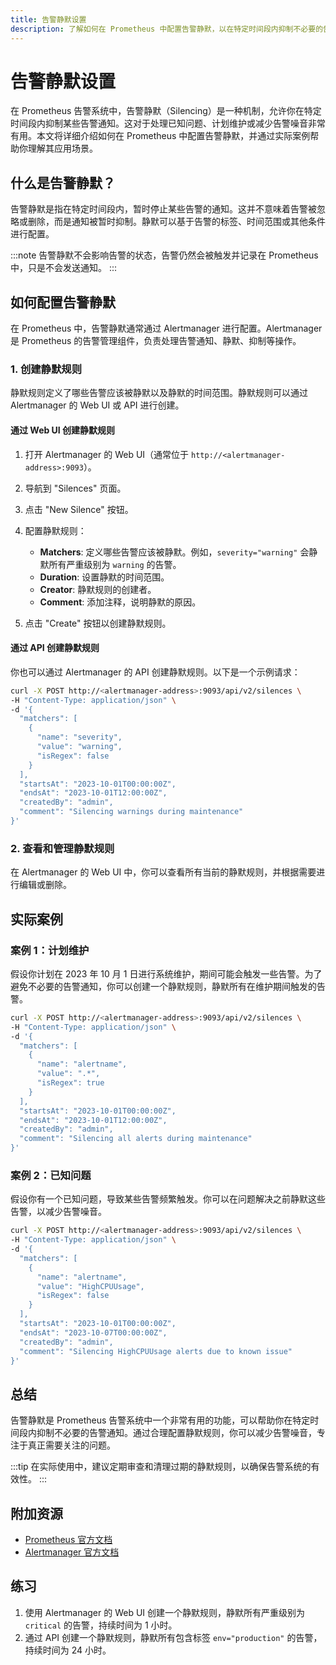 ```yaml
---
title: 告警静默设置
description: 了解如何在 Prometheus 中配置告警静默，以在特定时间段内抑制不必要的告警通知。
---
```


# 告警静默设置

在 Prometheus 告警系统中，告警静默（Silencing）是一种机制，允许你在特定时间段内抑制某些告警通知。这对于处理已知问题、计划维护或减少告警噪音非常有用。本文将详细介绍如何在 Prometheus 中配置告警静默，并通过实际案例帮助你理解其应用场景。

## 什么是告警静默？

告警静默是指在特定时间段内，暂时停止某些告警的通知。这并不意味着告警被忽略或删除，而是通知被暂时抑制。静默可以基于告警的标签、时间范围或其他条件进行配置。

:::note
告警静默不会影响告警的状态，告警仍然会被触发并记录在 Prometheus 中，只是不会发送通知。
:::

## 如何配置告警静默

在 Prometheus 中，告警静默通常通过 Alertmanager 进行配置。Alertmanager 是 Prometheus 的告警管理组件，负责处理告警通知、静默、抑制等操作。

### 1. 创建静默规则

静默规则定义了哪些告警应该被静默以及静默的时间范围。静默规则可以通过 Alertmanager 的 Web UI 或 API 进行创建。

#### 通过 Web UI 创建静默规则

1. 打开 Alertmanager 的 Web UI（通常位于 `http://<alertmanager-address>:9093`）。
2. 导航到 "Silences" 页面。
3. 点击 "New Silence" 按钮。
4. 配置静默规则：
   - **Matchers**: 定义哪些告警应该被静默。例如，`severity="warning"` 会静默所有严重级别为 `warning` 的告警。
   - **Duration**: 设置静默的时间范围。
   - **Creator**: 静默规则的创建者。
   - **Comment**: 添加注释，说明静默的原因。

5. 点击 "Create" 按钮以创建静默规则。

#### 通过 API 创建静默规则

你也可以通过 Alertmanager 的 API 创建静默规则。以下是一个示例请求：

```bash
curl -X POST http://<alertmanager-address>:9093/api/v2/silences \
-H "Content-Type: application/json" \
-d '{
  "matchers": [
    {
      "name": "severity",
      "value": "warning",
      "isRegex": false
    }
  ],
  "startsAt": "2023-10-01T00:00:00Z",
  "endsAt": "2023-10-01T12:00:00Z",
  "createdBy": "admin",
  "comment": "Silencing warnings during maintenance"
}'
```

### 2. 查看和管理静默规则

在 Alertmanager 的 Web UI 中，你可以查看所有当前的静默规则，并根据需要进行编辑或删除。

## 实际案例

### 案例 1：计划维护

假设你计划在 2023 年 10 月 1 日进行系统维护，期间可能会触发一些告警。为了避免不必要的告警通知，你可以创建一个静默规则，静默所有在维护期间触发的告警。

```bash
curl -X POST http://<alertmanager-address>:9093/api/v2/silences \
-H "Content-Type: application/json" \
-d '{
  "matchers": [
    {
      "name": "alertname",
      "value": ".*",
      "isRegex": true
    }
  ],
  "startsAt": "2023-10-01T00:00:00Z",
  "endsAt": "2023-10-01T12:00:00Z",
  "createdBy": "admin",
  "comment": "Silencing all alerts during maintenance"
}'
```

### 案例 2：已知问题

假设你有一个已知问题，导致某些告警频繁触发。你可以在问题解决之前静默这些告警，以减少告警噪音。

```bash
curl -X POST http://<alertmanager-address>:9093/api/v2/silences \
-H "Content-Type: application/json" \
-d '{
  "matchers": [
    {
      "name": "alertname",
      "value": "HighCPUUsage",
      "isRegex": false
    }
  ],
  "startsAt": "2023-10-01T00:00:00Z",
  "endsAt": "2023-10-07T00:00:00Z",
  "createdBy": "admin",
  "comment": "Silencing HighCPUUsage alerts due to known issue"
}'
```

## 总结

告警静默是 Prometheus 告警系统中一个非常有用的功能，可以帮助你在特定时间段内抑制不必要的告警通知。通过合理配置静默规则，你可以减少告警噪音，专注于真正需要关注的问题。

:::tip
在实际使用中，建议定期审查和清理过期的静默规则，以确保告警系统的有效性。
:::

## 附加资源

- [Prometheus 官方文档](https://prometheus.io/docs/)
- [Alertmanager 官方文档](https://prometheus.io/docs/alerting/latest/alertmanager/)

## 练习

1. 使用 Alertmanager 的 Web UI 创建一个静默规则，静默所有严重级别为 `critical` 的告警，持续时间为 1 小时。
2. 通过 API 创建一个静默规则，静默所有包含标签 `env="production"` 的告警，持续时间为 24 小时。
